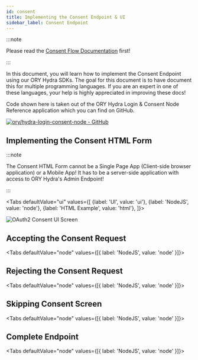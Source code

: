 ```yaml
---
id: consent
title: Implementing the Consent Endpoint & UI
sidebar_label: Consent Endpoint
---
```



:::note

Please read the [Consent Flow Documentation](../concepts/consent.mdx) first!

:::

In this document, you will learn how to implement the Consent Endpoint using our
ORY Hydra SDKs. The goal for this document is to have document this for multiple
programming languages. If you are an expert in one of these languages, your help
is highly appreciated in improving these docs!

Code shown here is taken out of the ORY Hydra Login & Consent Node Reference
application which you can find on GitHub.

[![ory/hydra-login-consent-node - GitHub](https://gh-card.dev/repos/ory/hydra-login-consent-node.svg)](https://github.com/ory/hydra-login-consent-node)

## Implementing the Consent HTML Form

:::note

The Consent HTML Form cannot be a Single Page App (Client-side browser
application) or a Mobile App! It has to be a server-side application with access
to ORY Hydra's Admin Endpoint!

:::

<Tabs
  defaultValue="ui"
  values={[
    {label: 'UI', value: 'ui'},
    {label: 'NodeJS', value: 'node'},
    {label: 'HTML Example', value: 'html'},
  ]}>
  <TabItem value="ui">

![OAuth2 Consent UI Screen](../images/consent-endpoint.png)

  </TabItem>
  <TabItem value="node">
    <CodeFromRemote
      src="https://github.com/ory/hydra-login-consent-node/blob/master/src/routes/consent.ts"
    />
  </TabItem>
  <TabItem value="html">
    <CodeFromRemote
      src="https://github.com/ory/hydra-login-consent-node/blob/master/views/consent.pug"
    />
  </TabItem>
</Tabs>

## Accepting the Consent Request

<Tabs defaultValue="node" values={[{ label: 'NodeJS', value: 'node' }]}>
  <TabItem value="node">
    <CodeFromRemote
      startAt="let grantScope = req.body.grant_scope"
      endAt="// label:docs-accept-consent"
      src="https://github.com/ory/hydra-login-consent-node/blob/master/src/routes/consent.ts"
    />
  </TabItem>
</Tabs>

## Rejecting the Consent Request

<Tabs defaultValue="node" values={[{ label: 'NodeJS', value: 'node' }]}>
  <TabItem value="node">
    <CodeFromRemote
      startAt="if (req.body.submit === 'Deny access') {"
      endAt="// label:consent-deny-end"
      src="https://github.com/ory/hydra-login-consent-node/blob/master/src/routes/consent.ts"
    />
  </TabItem>
</Tabs>

## Skipping Consent Screen

<Tabs defaultValue="node" values={[{ label: 'NodeJS', value: 'node' }]}>
  <TabItem value="node">
    <CodeFromRemote
      startAt="// This section processes consent requests and either shows the consent UI"
      endAt="// The consent request has now either been accepted automatically"
      src="https://github.com/ory/hydra-login-consent-node/blob/master/src/routes/consent.ts"
    />
  </TabItem>
</Tabs>

## Complete Endpoint

<Tabs defaultValue="node" values={[{ label: 'NodeJS', value: 'node' }]}>
  <TabItem value="node">
    <CodeFromRemote src="https://github.com/ory/hydra-login-consent-node/blob/master/src/routes/consent.ts" />
  </TabItem>
</Tabs>
